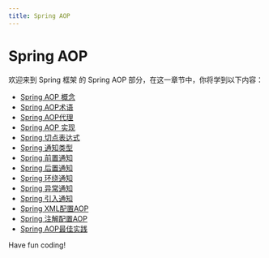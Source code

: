```yaml
---
title: Spring AOP
---
```


# Spring AOP

欢迎来到 Spring 框架 的 Spring AOP 部分，在这一章节中，你将学到以下内容：

- [Spring AOP 概念](./0-spring-aop-concept.mdx)
- [Spring AOP术语](./1-spring-aop-terminology.mdx)
- [Spring AOP代理](./2-spring-aop-proxy.mdx)
- [Spring AOP 实现](./3-spring-aop-implementation.mdx)
- [Spring 切点表达式](./4-spring-tangent-expression.mdx)
- [Spring 通知类型](./5-spring-notification-type.mdx)
- [Spring 前置通知](./6-spring-pre-notification.mdx)
- [Spring 后置通知](./7-spring-post-notification.mdx)
- [Spring 环绕通知](./8-spring-wrap-notification.mdx)
- [Spring 异常通知](./9-spring-exception-notification.mdx)
- [Spring 引入通知](./10-spring-introduction-notice.mdx)
- [Spring XML配置AOP](./11-spring-xml-configuration-aop.mdx)
- [Spring 注解配置AOP](./12-spring-annotation-configuration-aop.mdx)
- [Spring AOP最佳实践](./13-spring-aop-best-practices.mdx)

Have fun coding!
